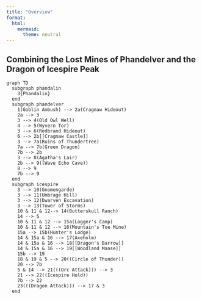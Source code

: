 ```yaml
---
title: "Overview"
format:
  html:
    mermaid:
      theme: neutral
---
```


## Combining the Lost Mines of Phandelver and the Dragon of Icespire Peak

```mermaid
graph TD
  subgraph phandalin
    3{Phandalin}
  end
  subgraph phandelver
    1(Goblin Ambush) --> 2a(Cragmaw Hideout)
    2a --> 3
    3 --> 4(Old Owl Well)
    4 --> 5(Wyvern Tor)
    3 --> 6(Redbrand Hideout)
    6 --> 2b[[Cragmaw Castle]]
    3 --> 7a(Ruins of Thundertree)
    7a --> 7b(Green Dragon)
    7b --> 2b
    3 --> 8(Agatha's Lair)
    2b --> 9((Wave Echo Cave))
    8 --> 9
    7b --> 9
  end
  subgraph icespire
    3 --> 10(Gnomengarde)
    3 --> 11(Umbrage Hill)
    3 --> 12(Dwarven Excavation)
    3 --> 13(Tower of Storms)
    10 & 11 & 12--> 14(Butterskull Ranch)
    14 --> 5
    10 & 11 & 12 --> 15a(Logger's Camp)
    10 & 11 & 12 --> 16(Mountain's Toe Mine)
    15a --> 15b(Hunter's Lodge)
    14 & 15a & 16 --> 17(Axeholm)
    14 & 15a & 16 --> 18[[Dragon's Barrow]]
    14 & 15a & 16 --> 19[[Woodland Manse]]
    15b --> 19
    18 & 19 & 5 --> 20((Circle of Thunder))
    20 --> 7b
    5 & 14 --> 21(((Orc Attack))) --> 3
    21 --> 22((Icespire Hold))
    7b --> 22
    23(((Dragon Attack))) --> 17 & 3
  end
```